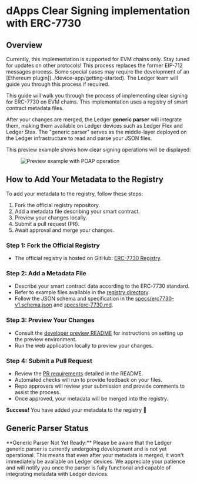 
# dApps Clear Signing implementation with ERC-7730

## Overview 

<Callout type="info" emoji="ℹ️">
  Currently, this implementation is supported for EVM chains only. Stay tuned for updates on other protocols!
</Callout>

<Callout type="info" emoji="ℹ️">
  This process replaces the former EIP-712 messages process.
</Callout>

<Callout type="warning" emoji="⚠️">
  Some special cases may require the development of an [Ethereum plugin](../device-app/getting-started). The Ledger team will guide you through this process if required.
</Callout>

This guide will walk you through the process of implementing clear signing for ERC-7730 on EVM chains. This implementation uses a registry of smart contract metadata files.

After your changes are merged, the Ledger **generic parser** will integrate them, making them available on Ledger devices such as Ledger Flex and Ledger Stax. The "generic parser" serves as the middle-layer deployed on the Ledger infrastructure to read and parse your JSON files.

This preview example shows how clear signing operations will be displayed:

<div style={{ paddingTop: "1em", width: "90%" }} className="center">
  <figure>
    <Image src="/clear-signing/preview-example-poap.png" 
    alt="Preview example with POAP operation"
    width={800} height={600} 
    />
  </figure>
</div>

## How to Add Your Metadata to the Registry

To add your metadata to the registry, follow these steps:

1. Fork the official registry repository.
2. Add a metadata file describing your smart contract.
3. Preview your changes locally.
4. Submit a pull request (PR).
5. Await approval and merge your changes.

### Step 1: Fork the Official Registry

- The official registry is hosted on GitHub: [ERC-7730 Registry](https://github.com/LedgerHQ/clear-signing-erc7730-registry).

### Step 2: Add a Metadata File

- Describe your smart contract data according to the ERC-7730 standard.
- Refer to example files available in the [registry directory](https://github.com/LedgerHQ/clear-signing-erc7730-registry/blob/master/registry).
- Follow the JSON schema and specification in the [specs/erc7730-v1.schema.json](https://github.com/LedgerHQ/clear-signing-erc7730-registry/blob/master/specs/erc7730-v1.schema.json) and [specs/erc-7730.md](https://github.com/LedgerHQ/clear-signing-erc7730-registry/blob/master/specs/erc-7730.md).

### Step 3: Preview Your Changes

- Consult the [developer preview README](https://github.com/LedgerHQ/clear-signing-erc7730-registry/tree/master/developer-preview#readme) for instructions on setting up the preview environment.
- Run the web application locally to preview your changes.


### Step 4: Submit a Pull Request

- Review the [PR requirements](https://github.com/LedgerHQ/clear-signing-erc7730-registry/blob/master/README.md) detailed in the README.
- Automated checks will run to provide feedback on your files.
- Repo approvers will review your submission and provide comments to assist the process.
- Once approved, your metadata will be merged into the registry.

**Success!** You have added your metadata to the registry 🎉

## Generic Parser Status

<Callout type="warning" emoji="⚠️">
  **Generic Parser Not Yet Ready:** Please be aware that the Ledger generic parser is currently undergoing development and is not yet operational. This means that even after your metadata is merged, it won't immediately be available on Ledger devices. We appreciate your patience and will notify you once the parser is fully functional and capable of integrating metadata with Ledger devices.
</Callout>

